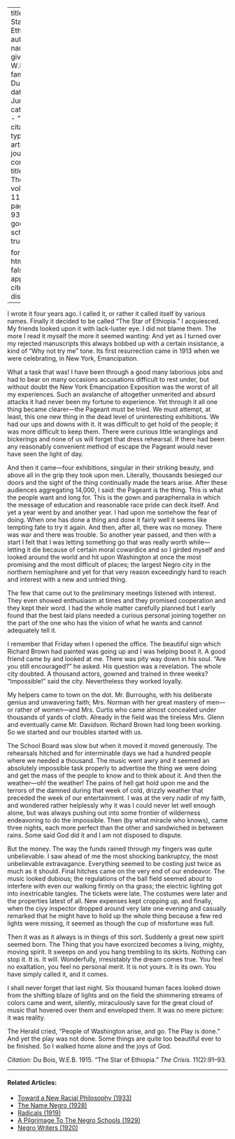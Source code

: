 
---
title: 'The Star of Ethiopia'
author:
  - name:
      given: W.E.B.
      family: Du Bois
date: Jun. 1915
categories: 
  - ""
citation: 
  type: article-journal
  container-title: The Crisis
  volume: 11
  issue: 2
  page: 91-93
google-scholar: true

format:
  html:
    toc: false
    appendix-cite-as: display
---


I wrote it four years ago. I called it, or rather it called itself by various names. Finally it decided to be called "The Star of Ethiopia." I acquiesced. My friends looked upon it with lack-luster eye. I did not blame them. The more I read it myself the more it seemed wanting: And yet as I turned over my rejected manuscripts this always bobbed up with a certain insistance, a kind of "Why not try me" tone. Its first resurrection came in 1913 when we were celebrating, in New York, Emancipation.

What a task that was! I have been through a good many laborious jobs and had to bear on many occasions accusations difficult to rest under, but without doubt the New York Emancipation Exposition was the worst of all my experiences. Such an avalanche of altogether unmerited and absurd attacks it had never been my fortune to experience. Yet through it all one thing became clearer---the Pageant must be tried. We must attempt, at least, this one new thing in the dead level of uninteresting exhibitions. We had our ups and downs with it. It was difficult to get hold of the people; it was more difficult to keep them. There were curious little wranglings and bickerings and none of us will forget that dress rehearsal. If there had been any reasonably convenient method of escape the Pageant would never have seen the light of day.

And then it came---four exhibitions, singular in their striking beauty, and above all in the grip they took upon men. Literally, thousands besieged our doors and the sight of the thing continually made the tears arise. After these audiences aggregating 14,000, I said: the Pageant is the thing. This is what the people want and long for. This is the gown and paraphernalia in which the message of education and reasonable race pride can deck itself. And yet a year went by and another year. I had upon me somehow the fear of doing. When one has done a thing and done it fairly well it seems like tempting fate to try it again. And then, after all, there was no money. There was war and there was trouble. So another year passed, and then with a start I felt that I was letting something go that was really worth while---letting it die because of certain moral cowardice and so I girded myself and looked around the world and hit upon Washington at once the most promising and the most difficult of places; the largest Negro city in the northern hemisphere and yet for that very reason exceedingly hard to reach and interest with a new and untried thing.

The few that came out to the preliminary meetings listened with interest. They even showed enthusiasm at times and they promised cooperation and they kept their word. I had the whole matter carefully planned but I early found that the best laid plans needed a curious personal joining together on the part of the one who has the vision of what he wants and cannot adequately tell it.

I remember that Friday when I opened the office. The beautiful sign which Richard Brown had painted was going up and I was helping boost it. A good friend came by and looked at me. There was pity way down in his soul. "Are you still encouraged?" he asked. His question was a revelation. The whole city doubted. A thousand actors, gowned and trained in three weeks? "Impossible!" said the city. Nevertheless they worked loyally.

My helpers came to town on the dot. Mr. Burroughs, with his deliberate genius and unwavering faith; Mrs. Norman with her great mastery of men---or rather of women---and Mrs. Curtis who came almost concealed under thousands of yards of cloth. Already in the field was the tireless Mrs. Glenn and eventually came Mr. Davidson. Richard Brown had long been working. So we started and our troubles started with us.

The School Board was slow but when it moved it moved generously. The rehearsals hitched and for interminable days we had a hundred people where we needed a thousand. The music went awry and it seemed an absolutely impossible task properly to advertise the thing we were doing and get the mass of the people to know and to think about it. And then the weather---oh! the weather! The pains of hell gat hold upon me and the terrors of the damned during that week of cold, drizzly weather that preceded the week of our entertainment. I was at the very nadir of my faith, and wondered rather helplessly why it was I could never let well enough alone, but was always pushing out into some frontier of wilderness endeavoring to do the impossible. Then (by what miracle who knows), came three nights, each more perfect than the other and sandwiched in between rains. Some said God did it and I am not disposed to dispute.

But the money. The way the funds rained through my fingers was quite unbelievable. I saw ahead of me the most shocking bankruptcy, the most unbelievable extravagance. Everything seemed to be costing just twice as much as it should. Final hitches came on the very end of our endeavor. The music looked dubious; the regulations of the ball field seemed about to interfere with even our walking firmly on tha grass; the electric lighting got into inextricable tangles. The tickets were late. The costumes were later and the properties latest of all. New expenses kept cropping up, and finally, when the ciyy inspector dropped around very late one evening and casually remarked that he might have to hold up the whole thing because a few red lights were missing, it seemed as though the cup of misfortune was full.

Then it was as it always is in things of this sort. Suddenly a great new spirit seemed born. The Thing that you have exorcized becomes a living, mighty, moving spirit. It sweeps on and you hang trembling to its skirts. Nothing can stop it. It is. It will. Wonderfully, irresistably the dream comes true. You feel no exaltation, you feel no personal merit. It is not yours. It is its own. You have simply called it, and it comes.

I shall never forget that last night. Six thousand human faces looked down from the shifting blaze of lights and on the field the shimmering streams of colors came and went, silently, miraculously save for the great cloud of music that hovered over them and enveloped them. It was no mere picture: it was reality.

The Herald cried, "People of Washington arise, and go. The Play is done." And yet the play was not done. Some things are quite too beautiful ever to be finished. So I walked home alone and
the joys of God.

*Citation:* Du Bois, W.E.B. 1915. "The Star of Ethiopia." *The Crisis*. 11(2):91&ndash;93.
<!-- Similar articles start here -->

<hr>
#### Related Articles:

* [Toward a New Racial Philosophy (1933)](/Volumes/40/01/toward_a_new_racial_philosophy.html)
* [The Name Negro (1928)](/Volumes/35/03/name_negro.html)
* [Radicals (1919)](/Volumes/19/02/radicals.html)
* [A Pilgrimage To The Negro Schools (1929)](/Volumes/36/02/a_pilgrimage_to_negro_schools.html)
* [Negro Writers (1920)](/Volumes/19/06/negro_writers.html)

<!-- Similar articles end here -->